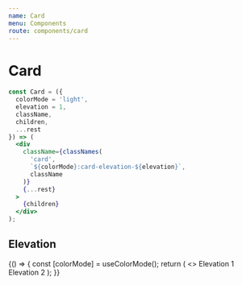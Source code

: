 ```yaml
---
name: Card
menu: Components
route: components/card
---
```


# Card


```jsx
const Card = ({
  colorMode = 'light',
  elevation = 1,
  className,
  children,
  ...rest
}) => (
  <div
    className={classNames(
      'card',
      `${colorMode}:card-elevation-${elevation}`,
      className
    )}
    {...rest}
  >
    {children}
  </div>
);
```

## Elevation

<Playground>
  {() => {
    const [colorMode] = useColorMode();
    return (
      <>
        <Card colorMode={colorMode} elevation={1} className="pa-8 mb-4">
          Elevation 1
        </Card>
        <Card colorMode={colorMode} elevation={2} className="pa-8 mb-4">
          Elevation 2
        </Card>
      </>
    );
  }}
</Playground>
